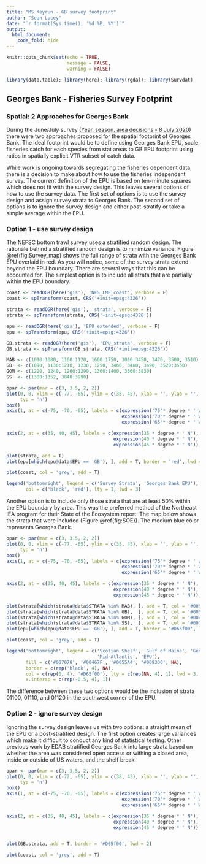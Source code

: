 ```yaml
---
title: "MS Keyrun - GB survey footprint"
author: "Sean Lucey"
date: "`r format(Sys.time(), '%d %B, %Y')`"
output:
  html_document:
    code_fold: hide
---
```


```r
knitr::opts_chunk$set(echo = TRUE, 
                      message = FALSE,
                      warning = FALSE)

library(data.table); library(here); library(rgdal); library(Survdat) 

```

## Georges Bank - Fisheries Survey Footprint

### Spatial: 2 Approaches for Georges Bank

During the June/July survey <a href="https://noaa-edab.github.io/ms-keyrun/DatasetDimensions.html" target="_blank"> (Year, season, area decisions - 8 July 2020) </a> there were two approaches proposed for the spatial footprint of Georges Bank.  The ideal footprint would be to define using Georges Bank EPU, scale fisheries catch for each species from stat areas to GB EPU footprint using ratios in spatially explicit VTR subset of catch data. 

While work is ongoing towards segregating the fisheries dependent data, there is a decision to make about how to use the fisheries independent survey.  The current definition of the EPU is based on ten-minute squares which does not fit with the survey design.  This leaves several options of how to use the survey data.  The first set of options is to use the survey design and assign survey strata to Georges Bank.  The second set of options is to ignore the survey design and either post-stratify or take a simple average within the EPU.  

### Option 1 - use survey design
The NEFSC bottom trawl survey uses a stratified random design.  The rationale behind a stratified random design is to minimize variance. Figure \@ref(fig:Survey_map) shows the full range of strata with the Georges Bank EPU overlaid in red. As you will notice, some of the survey strata extend beyond the EPU boundary.  There are several ways that this can be accounted for.  The simplest option is to include all strata that are partially within the EPU boundary.

```r
coast <- readOGR(here('gis'), 'NES_LME_coast', verbose = F)
coast <- spTransform(coast, CRS('+init=epsg:4326'))

strata <- readOGR(here('gis'), 'strata', verbose = F)
strata <- spTransform(strata, CRS('+init=epsg:4326'))

epu <- readOGR(here('gis'), 'EPU_extended', verbose = F)
epu <- spTransform(epu, CRS('+init=epsg:4326'))

GB.strata <- readOGR(here('gis'), 'EPU_strata', verbose = F)
GB.strata <- spTransform(GB.strata, CRS('+init=epsg:4326'))

MAB <- c(1010:1080, 1100:1120, 1600:1750, 3010:3450, 3470, 3500, 3510)
GB  <- c(1090, 1130:1210, 1230, 1250, 3460, 3480, 3490, 3520:3550)
GOM <- c(1220, 1240, 1260:1290, 1360:1400, 3560:3830)
SS  <- c(1300:1352, 3840:3990)
```

```r
opar <- par(mar = c(3, 3.5, 2, 2))
plot(0, 0, xlim = c(-77, -65), ylim = c(35, 45), xlab = '', ylab = '', axes = F,
     typ = 'n')
box()
axis(1, at = c(-75, -70, -65), labels = c(expression('75'* degree * ' W'), 
                                          expression('70'* degree * ' W'),
                                          expression('65'* degree * ' W')))

axis(2, at = c(35, 40, 45), labels = c(expression(35 * degree * ' N'),
                                       expression(40 * degree * ' N'),
                                       expression(45 * degree * ' N')), las = T)

plot(strata, add = T)
plot(epu[which(epu@data$EPU == 'GB'), ], add = T, border = 'red', lwd = 2)

plot(coast, col = 'grey', add = T)

legend('bottomright', legend = c('Survey Strata', 'Georges Bank EPU'), 
       col = c('black', 'red'), lty = 1, lwd = 3)

```

Another option is to include only those strata that are at least 50% within the EPU boundary by area.  This was the preferred method of the Northeast IEA program for their State of the Ecosystem report.  The map below shows the strata that were included (Figure \@ref{fig:SOE}).  The medium blue color represents Georges Bank.

```r
opar <- par(mar = c(3, 3.5, 2, 2))
plot(0, 0, xlim = c(-77, -65), ylim = c(35, 45), xlab = '', ylab = '', axes = F,
     typ = 'n')
box()
axis(1, at = c(-75, -70, -65), labels = c(expression('75'* degree * ' W'), 
                                          expression('70'* degree * ' W'),
                                          expression('65'* degree * ' W')))

axis(2, at = c(35, 40, 45), labels = c(expression(35 * degree * ' N'),
                                       expression(40 * degree * ' N'),
                                       expression(45 * degree * ' N')), las = T)

plot(strata[which(strata@data$STRATA %in% MAB), ], add = T, col = '#0093D0')
plot(strata[which(strata@data$STRATA %in% GB),  ], add = T, col = '#0055A4')
plot(strata[which(strata@data$STRATA %in% GOM), ], add = T, col = '#00467F')
plot(strata[which(strata@data$STRATA %in% SS),  ], add = T, col = '#007078')
plot(epu[which(epu@data$EPU == 'GB'), ], add = T, border = '#D65f00', lwd = 2)

plot(coast, col = 'grey', add = T)

legend('bottomright', legend = c('Scotian Shelf', 'Gulf of Maine', 'Georges Bank',
                                 'Mid-Atlantic', 'EPU'), 
       fill = c('#007078', '#00467F', '#0055A4', '#0093D0', NA), 
       border = c(rep('black', 4), NA), 
       col = c(rep(0, 4), '#D65f00'), lty = c(rep(NA, 4), 1), lwd = 3, 
       x.intersp = c(rep(-0.5, 4), 1))


```

The difference between these two options would be the inclusion of strata 01100, 01110, and 01120 in the southwest corner of the EPU.

### Option 2 - ignore survey design
Ignoring the survey design leaves us with two options: a straight mean of the EPU or a post-stratified design.  The first option creates large variances which make it difficult to conduct any kind of statistical testing.  Other previous work by EDAB stratified Georges Bank into large strata based on whether the area was considered open access or withing a closed area, inside or outside of US waters, and the shelf break.  

```r
opar <- par(mar = c(3, 3.5, 2, 2))
plot(0, 0, xlim = c(-72, -65), ylim = c(38, 43), xlab = '', ylab = '', axes = F,
     typ = 'n')
box()
axis(1, at = c(-75, -70, -65), labels = c(expression('75'* degree * ' W'), 
                                          expression('70'* degree * ' W'),
                                          expression('65'* degree * ' W')))

axis(2, at = c(35, 40, 45), labels = c(expression(35 * degree * ' N'),
                                       expression(40 * degree * ' N'),
                                       expression(45 * degree * ' N')), las = T)


plot(GB.strata, add = T, border = '#D65f00', lwd = 2)

plot(coast, col = 'grey', add = T)
```